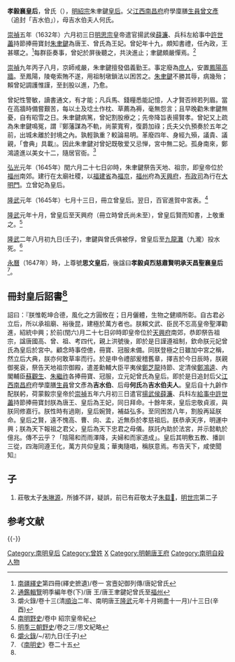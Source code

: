 {{東亞女性歷史人物
| 名稱=孝毅襄皇后
| 身份=
| 畫像=
| 說明=
| 姓=曾
| 名=
| 姓名=
| 字=
| 官職=
| 封爵=
| 位號=皇后
| 封號=
| 御稱號=
| 湯沐邑=
| 徽號=
| 宮號1=
| 宮號2=
| 神號=
| 尊號=思文皇后
| 乳名=
| 幼名=
| 兒名=
| 童名=
| 小字=
| 號=
| 法號=
| 院號=
| 其他名號=
| 出生年=1605年
| 出生地=
| 婚年=
| 逝世年=1646年
| 逝世地=
| 諡號=孝毅貞烈慈肅賢明承天昌聖襄皇后
| 墳墓=
| 父親=吉水伯[[曾文彥|曾文彥]]
| 嫡母=
| 母親=吉水伯夫人何氏
| 夫=[[隆武帝|明紹宗]]朱聿鍵
| 婚姻名份=
| 夫之父=唐裕王[[朱器墭|朱器墭]]
| 夫之母=[[宣皇后_(明朝)|宣皇后]]毛氏
| 夫之嫡母=
| 夫之元配=
| 夫之正室=
| 夫之繼室=
| 夫之平妻=
| 夫之側室=
| 兄弟=
| 姊妹=
| 嫡兄弟=
| 嫡姊妹=
| 庶兄弟=
| 庶姊妹=
| 同胞兄弟=
| 同胞姊妹=
| 異母兄弟=
| 異母姊妹=
| 異父兄弟=
| 異父姊妹=
| 繼兄弟=
| 繼姊妹=
| 子=莊敬太子[[朱琳源|朱琳源]]
| 女=
| 養子=
| 養女=
| 繼子=
| 繼女=
| 注釋=
}}

'''孝毅襄皇后'''，曾氏（{{bd|？||1646年}}），[[隆武帝|明紹宗]]朱聿鍵[[皇后|皇后]]。父[[江西等处承宣布政使司|江西]][[南昌府|南昌府]]府學廩膳[[生员|生員]][[曾文彥|曾文彥]]（追封「吉水伯」），母吉水伯夫人何氏。

[[崇禎|崇禎]]五年（1632年）六月初三日[[明思宗|明思宗]]皇帝遣官揚武侯[[薛濂|薛濂]]、兵科左給事中[[許世藎|許世藎]]持節捧冊寶封[[朱聿鍵|朱聿鍵]]為唐王、曾氏為王妃。曾妃年十九，頗知書禮，任內政，王甚暱之。<ref>[[南疆繹史|南疆繹史]]第四冊(繹史摭遺)/卷一 宮壼妃御列傳/唐妃曾氏</ref>每群臣奏事，曾妃於屏後聽之，共決進止；聿鍵頗嚴憚焉。<ref>[[通鑑輯覽|通鑑輯覽]]明季編年卷(下)/唐 王/唐王聿鍵妃曾氏至[[福州|福州]]</ref>

[[崇禎|崇禎]]九年丙子八月，京師戒嚴，朱聿鍵擅發倡義勤王。事定廢為[[庶人|庶人]]，安置[[凤阳县|鳳陽]][[高牆|高牆]]。至鳳陽，陵奄索賄不遂，用祖制墩鎖法以困苦之。[[隆武帝|朱聿鍵]]不勝其辱，病幾殆；賴曾妃調護惟謹，至刲股以進，乃愈。

曾妃性警敏，讀書通文，有才能；凡兵馬、錢糧悉能記憶，人才賢否辨若列眉。當在高牆時備嘗艱苦，每以土及埝土作枕、草薦為褥，毫無怨言；且早晚勸朱聿鍵無憂，自有昭雪之日。朱聿鍵病篤，曾妃割股療之；先帝降旨表揚賢孝。曾妃又上疏為朱聿鍵鳴冤，謂『鄭藩謀為不軌，尚蒙寬宥，復爵加祿；氏夫父仇預奏於五年之前，出城未離於封境之內。孰輕孰重？較論易明。革廢四年、身經九殞，議貴、議親，「會典」具載』。因此朱聿鍵对曾妃既敬爱又忌惮，宮中無二妃。孤身南來，鄭鴻逵進以美女十二，隨居官衙。<ref>爝火錄/卷十三(清[[順治|順治]]二年、南明唐王[[隆武|隆武]]元年十月朔盡十一月)/十三日(辛酉)</ref>

[[弘光|弘光]]元年（1645年）閏六月二十七日卯時，朱聿鍵祭告天地、祖宗，即皇帝位於[[福州|福州]]南郊。建行在太廟社稷，以[[福建省|福建省]]為[[福京|福京]]，[[福州|福州]]府為[[天興府|天興府]]，[[布政司|布政司]]為行在[[大明門|大明門]]。立曾妃為皇后。

[[隆武|隆武]]元年（1645年）七月十三日，冊立曾皇后。翌日，百官進賀中宮表。<ref name="#1">[[南明野史|南明野史]]/卷中 紹宗皇帝紀</ref>

[[隆武|隆武]]元年十月，曾皇后至天興府（冊立時曾氏尚未至），曾皇后賢而知書，上敬重之。<ref>[[明季三朝野史|明季三朝野史]]/卷之三/思文紀略</ref>

[[隆武|隆武]]二年八月初九日(壬子)，聿鍵與曾氏俱被俘，曾皇后至[[九龍灘|九龍灘]]（九瀧）投水死。<ref>[[爝火錄|爝火錄]]/~/初九日(壬子) </ref>

[[永曆_(南明)|永曆]]（1647年）時，上尊號'''思文皇后'''，後諡曰'''孝毅貞烈慈肅賢明承天昌聖襄皇后'''<ref>《[[南明史_(錢海岳)|南明史]]》卷二十五</ref>。

== 冊封皇后詔書<ref name="#1"/> ==

詔曰：『朕惟乾坤合德，風化之方圓攸在；日月儷體，生物之健順所彰。自古君必立后，所以承祖廟、裕後昆，建極於萬方者也。朕賴文武、臣民不忘高皇帝聖澤勸進，紹統中興；於前(閏六)月二十七日卯時即皇帝位於[[天興府|天興府]]南郊，恭即祭告祖宗，諡唐國高、曾、祖、考四代，親上洪號後，即於是日謹遵祖制，欽命朕元妃曾氏為皇后於宮中。顧念時事倥傯，冊寶、冠服未備。同朕登極之日雖加中宮之稱，然立后大典，朕亦何敢草率而行。於是申令禮部爰稽舊章，擇吉於今日辰時，朕親御冕袞，祭告天地祖宗御殿，遣差勳輔大臣平夷侯[[鄭芝龍|鄭芝龍]]持節、定清侯[[鄭鴻逵|鄭鴻逵]]、內閣輔臣[[蘇觀生|蘇觀生]]、[[朱繼祚|朱繼祚]]各捧冊寶、冠服，立元妃曾氏為皇后。即於是日追封后父[[江西等处承宣布政使司|江西]][[南昌府|南昌府]]府學廩膳[[生員|生員]]曾文彥為'''吉水伯'''、后母'''何氏'''為'''吉水伯夫人'''。皇后自十九齡作配朕躬，荷蒙毅宗皇帝於[[崇禎|崇禎]]五年六月初三日遣官[[揚武侯|揚武侯]][[薛濂|薛濂]]、兵科左[[給事中|給事中]][[許世藎|許世藎]]持節捧冊寶封朕為唐王、皇后為王妃，同日拜命。十餘年來，皇后忠敬貞淑，與朕同修嘉行。朕性時有過剛，皇后婉贊，補益弘多。至同困苦八年，割股再延朕命。皇后之賢，遠不愧高、曹、向、孟，近無忝於孝慈祖后。朕恭承天序，明運中興；朕為天下報祖之君父，皇后為天下忠君之母儀。朕託內助於法宮，并示懿軌於億兆。傳不云乎？「陰陽和而雨澤降，夫婦和而家道成」。皇后其明敷五教、播訓三從，四海同遵王化，萬方共仰皇風；華夷隨唱，稱朕意焉。布告天下，咸使聞知』

== 子 ==
#莊敬太子[[朱琳源|朱琳源]]，所據不詳，疑誤，前已有莊敬太子[[朱载𡓝|朱载𡓝]]，[[明世宗|明世宗]]第二子

== 参考文献 ==
{{Reflist}}

{{-}}
{{start box}}
{{s-bef|before=[[孝节烈皇后|思宗周皇后]]}}
{{s-ttl|title=[[:Category:明朝皇后|明朝皇后]]|years=1645年—1646年}}
{{s-aft|after=[[孝剛匡皇后|昭宗王皇后]]}}
{{end box}}
{{明朝皇后}}
{{明绍宗皇室}}
[[Category:南明皇后|Category:南明皇后]]
[[Category:曾姓|Category:曾姓]]
[[Category:南昌人|X]]
[[Category:明朝唐王府|Category:明朝唐王府]]
[[Category:南明自殺人物|Category:南明自殺人物]]